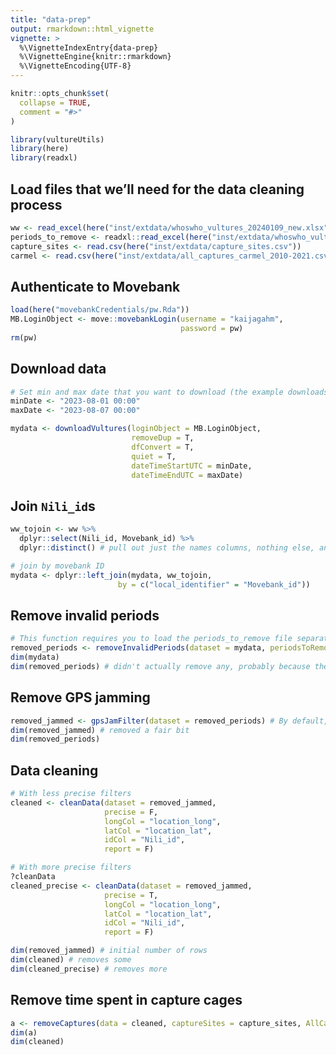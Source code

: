 ```yaml
---
title: "data-prep"
output: rmarkdown::html_vignette
vignette: >
  %\VignetteIndexEntry{data-prep}
  %\VignetteEngine{knitr::rmarkdown}
  %\VignetteEncoding{UTF-8}
---
```


```r
knitr::opts_chunk$set(
  collapse = TRUE,
  comment = "#>"
)
```

```r
library(vultureUtils)
library(here)
library(readxl)
```

## Load files that we'll need for the data cleaning process

```r
ww <- read_excel(here("inst/extdata/whoswho_vultures_20240109_new.xlsx"))
periods_to_remove <- readxl::read_excel(here("inst/extdata/whoswho_vultures_20240109_new.xlsx"), sheet = "periods_to_remove")
capture_sites <- read.csv(here("inst/extdata/capture_sites.csv"))
carmel <- read.csv(here("inst/extdata/all_captures_carmel_2010-2021.csv"))
```

## Authenticate to Movebank

```r
load(here("movebankCredentials/pw.Rda"))
MB.LoginObject <- move::movebankLogin(username = "kaijagahm",
                                      password = pw)
rm(pw)
```

## Download data

```r
# Set min and max date that you want to download (the example downloads 1 week of data)
minDate <- "2023-08-01 00:00"
maxDate <- "2023-08-07 00:00"

mydata <- downloadVultures(loginObject = MB.LoginObject,
                           removeDup = T, 
                           dfConvert = T, 
                           quiet = T, 
                           dateTimeStartUTC = minDate,
                           dateTimeEndUTC = maxDate)
```

## Join `Nili_id`s

```r
ww_tojoin <- ww %>% 
  dplyr::select(Nili_id, Movebank_id) %>% 
  dplyr::distinct() # pull out just the names columns, nothing else, and remove any duplicates

# join by movebank ID
mydata <- dplyr::left_join(mydata, ww_tojoin, 
                        by = c("local_identifier" = "Movebank_id"))
```

## Remove invalid periods
```r
# This function requires you to load the periods_to_remove file separately (see top of vignette)
removed_periods <- removeInvalidPeriods(dataset = mydata, periodsToRemove = periods_to_remove)
dim(mydata)
dim(removed_periods) # didn't actually remove any, probably because the who's who doesn't include any very recent periods to remove.
```

## Remove GPS jamming
```r
removed_jammed <- gpsJamFilter(dataset = removed_periods) # By default, this uses the polygon mask stored internally in the package. Alternatively, you could pass it your own mask, by setting the `mask` argument to something other than `NULL`. See ?gpsJamFilter.
dim(removed_jammed) # removed a fair bit
dim(removed_periods)
```

## Data cleaning
```r
# With less precise filters
cleaned <- cleanData(dataset = removed_jammed,
                     precise = F,
                     longCol = "location_long",
                     latCol = "location_lat",
                     idCol = "Nili_id",
                     report = F)

# With more precise filters
?cleanData
cleaned_precise <- cleanData(dataset = removed_jammed,
                     precise = T,
                     longCol = "location_long",
                     latCol = "location_lat",
                     idCol = "Nili_id",
                     report = F)

dim(removed_jammed) # initial number of rows
dim(cleaned) # removes some
dim(cleaned_precise) # removes more
```

## Remove time spent in capture cages
```r
a <- removeCaptures(data = cleaned, captureSites = capture_sites, AllCarmelDates = carmel, distance = 500, idCol = "Nili_id")
dim(a)
dim(cleaned)
```

